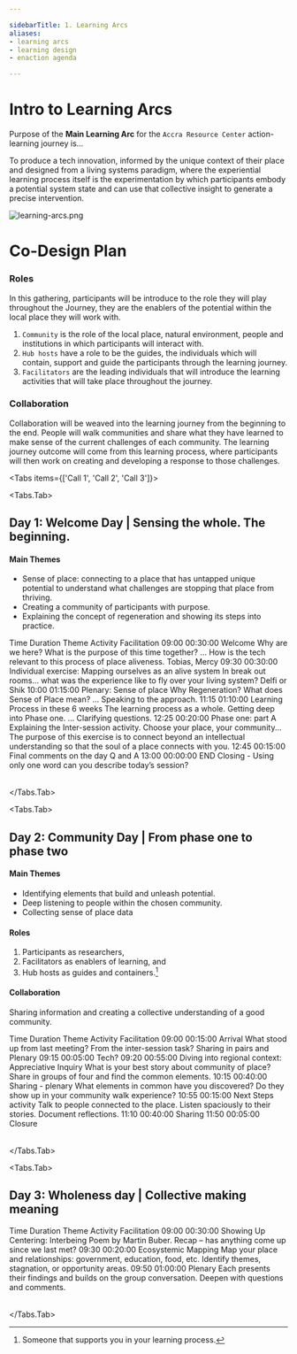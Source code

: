```yaml
---

sidebarTitle: 1. Learning Arcs
aliases:
- learning arcs
- learning design
- enaction agenda

---
```


<ActiveJourneyDisplay/>

# Intro to Learning Arcs
Purpose of the **Main Learning Arc** for the `Accra Resource Center` action-learning journey is...

To produce a tech innovation, informed by the unique context of their place and designed from a living systems paradigm, where the experiential learning process itself is the experimentation by which participants embody a potential system state and can use that collective insight to generate a precise intervention.

![learning-arcs.png](/learning-arcs.png)


# Co-Design Plan
### Roles

In this gathering, participants will be introduce to the role they will play throughout the Journey, they are the enablers of the potential within the local place they will work with. 

1. `Community` is the role of the local place, natural environment, people and institutions in which participants will interact with. 
2. `Hub hosts` have a role to be the guides, the individuals which will contain, support and guide the participants through the learning journey. 
3. `Facilitators` are the leading individuals that will introduce the learning activities that will take place throughout the journey. 

### Collaboration
Collaboration will be weaved into the learning journey from the beginning to the end. People will walk communities and share what they have learned to make sense of the current challenges of each community. The learning journey outcome will come from this learning process, where participants will then work on creating and developing a response to those challenges. 

<Tabs items={['Call 1', 'Call 2', 'Call 3']}> 

<Tabs.Tab>

## Day 1: Welcome Day | Sensing the whole. The beginning.
#### Main Themes
- Sense of place: connecting to a place that has untapped unique potential to understand what challenges are stopping that place from thriving. 
- Creating a community of participants with purpose.
- Explaining the concept of regeneration and showing its steps into practice. 

<Table>
  <thead>
    <Table.Tr>
      <Table.Th>Time</Table.Th>
      <Table.Th>Duration</Table.Th>
      <Table.Th>Theme</Table.Th>
      <Table.Th>Activity</Table.Th>
      <Table.Th>Facilitation</Table.Th>
    </Table.Tr>
  </thead>
  <tbody>
    <Table.Tr>
      <Table.Td>09:00</Table.Td>
      <Table.Td>00:30:00</Table.Td>
      <Table.Td>Welcome</Table.Td>
      <Table.Td>Why are we here? What is the purpose of this time together? ... How is the tech relevant to this process of place aliveness.</Table.Td>
      <Table.Td>Tobias, Mercy</Table.Td>
    </Table.Tr>
    <Table.Tr>
      <Table.Td>09:30</Table.Td>
      <Table.Td>00:30:00</Table.Td>
      <Table.Td>Individual exercise: Mapping ourselves as an alive system</Table.Td>
      <Table.Td>In break out rooms... what was the experience like to fly over your living system?</Table.Td>
      <Table.Td>Delfi or Shik</Table.Td>
    </Table.Tr>
    <Table.Tr>
      <Table.Td>10:00</Table.Td>
      <Table.Td>01:15:00</Table.Td>
      <Table.Td>Plenary: Sense of place</Table.Td>
      <Table.Td>Why Regeneration? What does Sense of Place mean? ... Speaking to the approach.</Table.Td>
      <Table.Td></Table.Td>
    </Table.Tr>
    <Table.Tr>
      <Table.Td>11:15</Table.Td>
      <Table.Td>01:10:00</Table.Td>
      <Table.Td>Learning Process in these 6 weeks</Table.Td>
      <Table.Td>The learning process as a whole. Getting deep into Phase one. ... Clarifying questions.</Table.Td>
      <Table.Td></Table.Td>
    </Table.Tr>
    <Table.Tr>
      <Table.Td>12:25</Table.Td>
      <Table.Td>00:20:00</Table.Td>
      <Table.Td>Phase one: part A</Table.Td>
      <Table.Td>Explaining the Inter-session activity. Choose your place, your community... The purpose of this exercise is to connect beyond an intellectual understanding so that the soul of a place connects with you.</Table.Td>
      <Table.Td></Table.Td>
    </Table.Tr>
    <Table.Tr>
      <Table.Td>12:45</Table.Td>
      <Table.Td>00:15:00</Table.Td>
      <Table.Td>Final comments on the day</Table.Td>
      <Table.Td>Q and A</Table.Td>
      <Table.Td></Table.Td>
    </Table.Tr>
    <Table.Tr>
      <Table.Td>13:00</Table.Td>
      <Table.Td>00:00:00</Table.Td>
      <Table.Td>END</Table.Td>
      <Table.Td>Closing - Using only one word can you describe today’s session?</Table.Td>
      <Table.Td></Table.Td>
    </Table.Tr>
  </tbody>
</Table>

</Tabs.Tab> 

<Tabs.Tab>

## Day 2: Community Day | From phase one to phase two

#### Main Themes
- Identifying elements that build and unleash potential. 
- Deep listening to people within the chosen community. 
- Collecting sense of place data

#### Roles
1. Participants as researchers, 
2. Facilitators as enablers of learning, and 
3. Hub hosts as guides and containers.[^1]

#### Collaboration
Sharing information and creating a collective understanding of a good community.

<Table>
  <thead>
    <Table.Tr>
      <Table.Th>Time</Table.Th>
      <Table.Th>Duration</Table.Th>
      <Table.Th>Theme</Table.Th>
      <Table.Th>Activity</Table.Th>
      <Table.Th>Facilitation</Table.Th>
    </Table.Tr>
  </thead>
  <tbody>
    <Table.Tr>
      <Table.Td>09:00</Table.Td>
      <Table.Td>00:15:00</Table.Td>
      <Table.Td>Arrival</Table.Td>
      <Table.Td>What stood up from last meeting? From the inter-session task? Sharing in pairs and Plenary</Table.Td>
      <Table.Td></Table.Td>
    </Table.Tr>
    <Table.Tr>
      <Table.Td>09:15</Table.Td>
      <Table.Td>00:05:00</Table.Td>
      <Table.Td>Tech?</Table.Td>
      <Table.Td></Table.Td>
      <Table.Td></Table.Td>
    </Table.Tr>
    <Table.Tr>
      <Table.Td>09:20</Table.Td>
      <Table.Td>00:55:00</Table.Td>
      <Table.Td>Diving into regional context: Appreciative Inquiry</Table.Td>
      <Table.Td>What is your best story about community of place? Share in groups of four and find the common elements.</Table.Td>
      <Table.Td></Table.Td>
    </Table.Tr>
    <Table.Tr>
      <Table.Td>10:15</Table.Td>
      <Table.Td>00:40:00</Table.Td>
      <Table.Td>Sharing - plenary</Table.Td>
      <Table.Td>What elements in common have you discovered? Do they show up in your community walk experience?</Table.Td>
      <Table.Td></Table.Td>
    </Table.Tr>
    <Table.Tr>
      <Table.Td>10:55</Table.Td>
      <Table.Td>00:15:00</Table.Td>
      <Table.Td>Next Steps activity</Table.Td>
      <Table.Td>Talk to people connected to the place. Listen spaciously to their stories. Document reflections.</Table.Td>
      <Table.Td></Table.Td>
    </Table.Tr>
    <Table.Tr>
      <Table.Td>11:10</Table.Td>
      <Table.Td>00:40:00</Table.Td>
      <Table.Td>Sharing</Table.Td>
      <Table.Td></Table.Td>
      <Table.Td></Table.Td>
    </Table.Tr>
    <Table.Tr>
      <Table.Td>11:50</Table.Td>
      <Table.Td>00:05:00</Table.Td>
      <Table.Td>Closure</Table.Td>
      <Table.Td></Table.Td>
      <Table.Td></Table.Td>
    </Table.Tr>
  </tbody>
</Table>

</Tabs.Tab>

<Tabs.Tab>

## Day 3: Wholeness day | Collective making meaning

<Table>
  <thead>
    <Table.Tr>
      <Table.Th>Time</Table.Th>
      <Table.Th>Duration</Table.Th>
      <Table.Th>Theme</Table.Th>
      <Table.Th>Activity</Table.Th>
      <Table.Th>Facilitation</Table.Th>
    </Table.Tr>
  </thead>
  <tbody>
    <Table.Tr>
      <Table.Td>09:00</Table.Td>
      <Table.Td>00:30:00</Table.Td>
      <Table.Td>Showing Up</Table.Td>
      <Table.Td>Centering: Interbeing Poem by Martin Buber. Recap – has anything come up since we last met?</Table.Td>
      <Table.Td></Table.Td>
    </Table.Tr>
    <Table.Tr>
      <Table.Td>09:30</Table.Td>
      <Table.Td>00:20:00</Table.Td>
      <Table.Td>Ecosystemic Mapping</Table.Td>
      <Table.Td>Map your place and relationships: government, education, food, etc. Identify themes, stagnation, or opportunity areas.</Table.Td>
      <Table.Td></Table.Td>
    </Table.Tr>
    <Table.Tr>
      <Table.Td>09:50</Table.Td>
      <Table.Td>01:00:00</Table.Td>
      <Table.Td>Plenary</Table.Td>
      <Table.Td>Each presents their findings and builds on the group conversation. Deepen with questions and comments.</Table.Td>
      <Table.Td></Table.Td>
    </Table.Tr>
  </tbody>
</Table>

</Tabs.Tab>

</Tabs>

[^1]: Someone that supports you in your learning process. 
